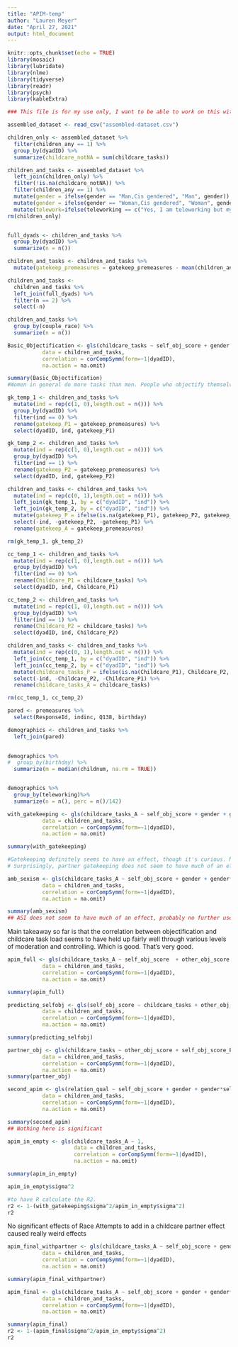```yaml
---
title: "APIM-temp"
author: "Lauren Meyer"
date: "April 27, 2021"
output: html_document
---
```


```r
knitr::opts_chunk$set(echo = TRUE)
library(mosaic)
library(lubridate)
library(nlme)
library(tidyverse)
library(readr)
library(psych)
library(kableExtra)
```


```r
### This file is for my use only, I want to be able to work on this without worrying about merge conflicts. Please don't edit unless we've talked about it. ###

assembled_dataset <- read_csv("assembled-dataset.csv")

```



```r
children_only <- assembled_dataset %>%
  filter(children_any == 1) %>%
  group_by(dyadID) %>%
  summarize(childcare_notNA = sum(childcare_tasks))

children_and_tasks <- assembled_dataset %>%
  left_join(children_only) %>%
  filter(!is.na(childcare_notNA)) %>%
  filter(children_any == 1) %>%
  mutate(gender = ifelse(gender == "Man,Cis gendered", "Man", gender)) %>%
  mutate(gender = ifelse(gender == "Woman,Cis gendered", "Woman", gender)) %>%
  mutate(telework=ifelse(teleworking == c("Yes, I am teleworking but my partner is not", "We are both teleworking"), 0, 1))
rm(children_only)


full_dyads <- children_and_tasks %>%
  group_by(dyadID) %>%
  summarize(n = n())

children_and_tasks <- children_and_tasks %>%
  mutate(gatekeep_premeasures = gatekeep_premeasures - mean(children_and_tasks$gatekeep_premeasures, na.rm = TRUE))

```

```r
children_and_tasks <- 
  children_and_tasks %>%
  left_join(full_dyads) %>%
  filter(n == 2) %>%
  select(-n)

children_and_tasks %>%
  group_by(couple_race) %>%
  summarize(n = n())
```


```r
Basic_Objectification <- gls(childcare_tasks ~ self_obj_score + gender + gender*other_obj_score_P,
           data = children_and_tasks,
           correlation = corCompSymm(form=~1|dyadID),
           na.action = na.omit)

summary(Basic_Objectification)
#Women in general do more tasks than men. People who objectify themselves more do more tasks. Curiously, men whose partners objectify them more do more childcare tasks (though insignificant), and women whose partners objectify them more do fewer childcare tasks. 
```


```r
gk_temp_1 <- children_and_tasks %>%
  mutate(ind = rep(c(1, 0),length.out = n())) %>%
  group_by(dyadID) %>%
  filter(ind == 0) %>%
  rename(gatekeep_P1 = gatekeep_premeasures) %>%
  select(dyadID, ind, gatekeep_P1)

gk_temp_2 <- children_and_tasks %>%
  mutate(ind = rep(c(1, 0),length.out = n())) %>%
  group_by(dyadID) %>%
  filter(ind == 1) %>%
  rename(gatekeep_P2 = gatekeep_premeasures) %>%
  select(dyadID, ind, gatekeep_P2)

children_and_tasks <- children_and_tasks %>%
  mutate(ind = rep(c(0, 1),length.out = n())) %>%
  left_join(gk_temp_1, by = c("dyadID", "ind")) %>%
  left_join(gk_temp_2, by = c("dyadID", "ind")) %>%
  mutate(gatekeep_P = ifelse(is.na(gatekeep_P1), gatekeep_P2, gatekeep_P1)) %>%
  select(-ind, -gatekeep_P2, -gatekeep_P1) %>%
  rename(gatekeep_A = gatekeep_premeasures)

rm(gk_temp_1, gk_temp_2)

```

```r
cc_temp_1 <- children_and_tasks %>%
  mutate(ind = rep(c(1, 0),length.out = n())) %>%
  group_by(dyadID) %>%
  filter(ind == 0) %>%
  rename(Childcare_P1 = childcare_tasks) %>%
  select(dyadID, ind, Childcare_P1)

cc_temp_2 <- children_and_tasks %>%
  mutate(ind = rep(c(1, 0),length.out = n())) %>%
  group_by(dyadID) %>%
  filter(ind == 1) %>%
  rename(Childcare_P2 = childcare_tasks) %>%
  select(dyadID, ind, Childcare_P2)

children_and_tasks <- children_and_tasks %>%
  mutate(ind = rep(c(0, 1),length.out = n())) %>%
  left_join(cc_temp_1, by = c("dyadID", "ind")) %>%
  left_join(cc_temp_2, by = c("dyadID", "ind")) %>%
  mutate(childcare_tasks_P = ifelse(is.na(Childcare_P1), Childcare_P2, Childcare_P1)) %>%
  select(-ind, -Childcare_P2, -Childcare_P1) %>%
  rename(childcare_tasks_A = childcare_tasks)

rm(cc_temp_1, cc_temp_2)


```


```r
pared <- premeasures %>%
  select(ResponseId, indinc, Q138, birthday)

demographics <- children_and_tasks %>%
  left_join(pared)
  

demographics %>%
#  group_by(birthday) %>%
  summarize(m = median(childnum, na.rm = TRUE))


demographics %>%
  group_by(teleworking)%>%
  summarize(n = n(), perc = n()/142)
```














```r
with_gatekeeping <- gls(childcare_tasks_A ~ self_obj_score + gender + gender*other_obj_score_P + gatekeep_A + gatekeep_A*gender,
           data = children_and_tasks,
           correlation = corCompSymm(form=~1|dyadID),
           na.action = na.omit)

summary(with_gatekeeping)

#Gatekeeping definitely seems to have an effect, though it's curious. Men who gatekeep more tend to do more childcare tasks the more they gatekeep, while women who gatekeep more, though still doing more tasks, do way fewer excess tasks than gatekeeping men. I set up an APIM for this alone, I'm curious. 
# Surprisingly, partner gatekeeping does not seem to have much of an effect, not nearly as much as actor gatekeeping. Huh. 
```


```r
amb_sexism <- gls(childcare_tasks_A ~ self_obj_score + gender + gender*other_obj_score_P + asi_score,
           data = children_and_tasks,
           correlation = corCompSymm(form=~1|dyadID),
           na.action = na.omit)

summary(amb_sexism)
## ASI does not seem to have much of an effect, probably no further use. 
```

Main takeaway so far is that the correlation between objectification and childcare task load seems to have held up fairly well through various levels of moderation and controlling. Which is good. That's very good.

```r
apim_full <- gls(childcare_tasks_A ~ self_obj_score  + other_obj_score + self_obj_score_P + gender + gender*other_obj_score_P + gatekeep_A + gatekeep_A*gender,
           data = children_and_tasks,
           correlation = corCompSymm(form=~1|dyadID),
           na.action = na.omit)

summary(apim_full)

```

```r
predicting_selfobj <- gls(self_obj_score ~ childcare_tasks + other_obj_score_P + gatekeep_P,
           data = children_and_tasks,
           correlation = corCompSymm(form=~1|dyadID),
           na.action = na.omit)

summary(predicting_selfobj)
```

```r
partner_obj <- gls(childcare_tasks ~ other_obj_score + self_obj_score_P + gender + other_obj_score * gender,
           data = children_and_tasks,
           correlation = corCompSymm(form=~1|dyadID),
           na.action = na.omit)
summary(partner_obj)
```


```r
second_apim <- gls(relation_qual ~ self_obj_score + gender + gender*self_obj_score + self_obj_score_P,
           data = children_and_tasks,
           correlation = corCompSymm(form=~1|dyadID),
           na.action = na.omit)

summary(second_apim)
## Nothing here is significant
```


```r
apim_in_empty <- gls(childcare_tasks_A ~ 1,
                     data = children_and_tasks,
                     correlation = corCompSymm(form=~1|dyadID),
                     na.action = na.omit)

summary(apim_in_empty)

apim_in_empty$sigma^2

#to have R calculate the R2.
r2 <- 1-(with_gatekeeping$sigma^2/apim_in_empty$sigma^2)
r2
```

No significant effects of Race
Attempts to add in a childcare partner effect caused really weird effects
```r
apim_final_withpartner <- gls(childcare_tasks_A ~ self_obj_score + gender + gender*other_obj_score_P + gatekeep_A + other_obj_score,
           data = children_and_tasks,
           correlation = corCompSymm(form=~1|dyadID),
           na.action = na.omit)

summary(apim_final_withpartner)

```


```r
apim_final <- gls(childcare_tasks_A ~ self_obj_score + gender + gender*other_obj_score_P + gatekeep_A,
           data = children_and_tasks,
           correlation = corCompSymm(form=~1|dyadID),
           na.action = na.omit)

summary(apim_final)
r2 <- 1-(apim_final$sigma^2/apim_in_empty$sigma^2)
r2
```
